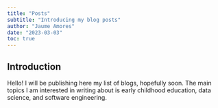 ```yaml
---
title: "Posts"
subtitle: "Introducing my blog posts"
author: "Jaume Amores"
date: "2023-03-03"
toc: true
---
```



## Introduction

Hello! I will be publishing here my list of blogs, hopefully soon. The main topics I am interested in writing about is early childhood education, data science, and software engineering.